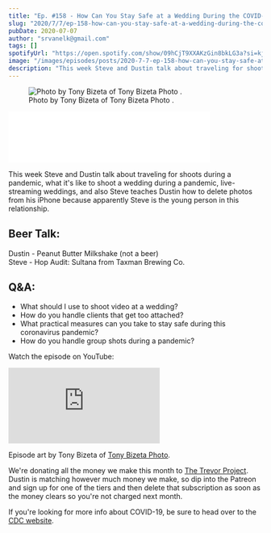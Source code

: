 ```yaml
---
title: "Ep. #158 - How Can You Stay Safe at a Wedding During the COVID-19 Pandemic?"
slug: "2020/7/7/ep-158-how-can-you-stay-safe-at-a-wedding-during-the-covid-19-pandemic"
pubDate: 2020-07-07
author: "srvanelk@gmail.com"
tags: []
spotifyUrl: "https://open.spotify.com/show/09hCjT9XXAKzGin8bkLG3a?si=kjRZvQ1JTb6Ov3HVzSSlWA"
image: "/images/episodes/posts/2020-7-7-ep-158-how-can-you-stay-safe-at-a-wedding-during-the-covid-19-pandemic/Tony+Bizeta+-+1.webp"
description: "This week Steve and Dustin talk about traveling for shoots during a pandemic, what it's like to shoot a wedding during a pandemic, live-streaming weddings, and also Steve teaches Dustin how to delete photos from his iPhone because apparently Steve is the young person in this relationship."
---
```


<figure>
  <img src="/images/episodes/posts/2020-7-7-ep-158-how-can-you-stay-safe-at-a-wedding-during-the-covid-19-pandemic/Tony+Bizeta+-+1.webp" alt=" Photo by Tony Bizeta of  Tony Bizeta Photo . " />
  <figcaption>Photo by Tony Bizeta of  Tony Bizeta Photo .</figcaption>
</figure>
<iframe class="embedly-embed" src="//cdn.embedly.com/widgets/media.html?src=https%3A%2F%2Fanchor.fm%2Fweddingphotohangover%2Fembed%2Fepisodes%2FEp--158---How-Can-You-Stay-Safe-at-a-Wedding-During-the-COVID-19-Pandemic-egem61&display_name=Anchor+FM+Inc.&url=https%3A%2F%2Fanchor.fm%2Fweddingphotohangover%2Fepisodes%2FEp--158---How-Can-You-Stay-Safe-at-a-Wedding-During-the-COVID-19-Pandemic-egem61&image=https%3A%2F%2Fd3t3ozftmdmh3i.cloudfront.net%2Fproduction%2Fpodcast_uploaded_episode400%2F805714%2F805714-1594162544751-e87369271d5bd.jpg&key=61d05c9d54e8455ea7a9677c366be814&type=text%2Fhtml&schema=anchor&wmode=opaque" width="400" height="102" scrolling="no" title="Anchor FM Inc. embed" frameborder="0" allow="autoplay; fullscreen" allowfullscreen="true"></iframe>

This week Steve and Dustin talk about traveling for shoots during a pandemic, what it's like to shoot a wedding during a pandemic, live-streaming weddings, and also Steve teaches Dustin how to delete photos from his iPhone because apparently Steve is the young person in this relationship.

## Beer Talk:  
Dustin - Peanut Butter Milkshake (not a beer)  
Steve - Hop Audit: Sultana from Taxman Brewing Co.

## Q&A:
- What should I use to shoot video at a wedding?
- How do you handle clients that get too attached?
- What practical measures can you take to stay safe during this coronavirus pandemic?
- How do you handle group shots during a pandemic?

Watch the episode on YouTube:
<iframe src="https://www.youtube.com/embed/KpiU-2VQxNM" frameborder="0" allow="autoplay; encrypted-media" allowfullscreen></iframe>

Episode art by Tony Bizeta of [Tony Bizeta Photo](https://www.tonybizetaphoto.com/).

We're donating all the money we make this month to [The Trevor Project](https://www.thetrevorproject.org/). Dustin is matching however much money we make, so dip into the Patreon and sign up for one of the tiers and then delete that subscription as soon as the money clears so you're not charged next month.

If you're looking for more info about COVID-19, be sure to head over to the [CDC website](https://www.cdc.gov/coronavirus/2019-ncov/index.html).
